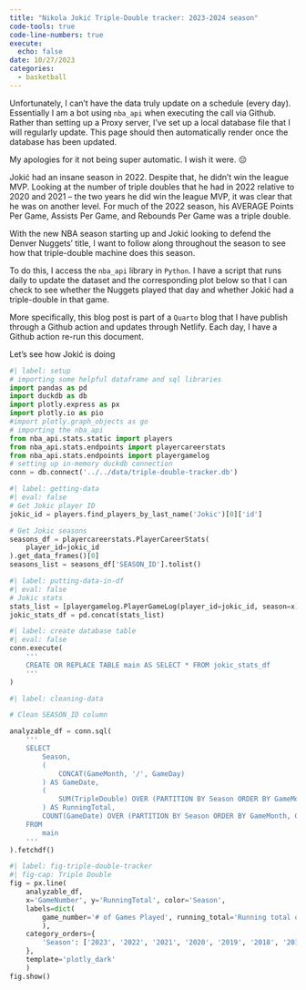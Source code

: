 ```yaml
---
title: "Nikola Jokić Triple-Double tracker: 2023-2024 season"
code-tools: true
code-line-numbers: true
execute:
  echo: false
date: 10/27/2023
categories:
  - basketball
---
```


::: {.callout-note style='minimal'}

Unfortunately, I can't have the data truly update on a schedule (every day). Essentially I am a bot using `nba_api` when executing the call via Github. Rather than setting up a Proxy server, I've set up a local database file that I will regularly update. This page should then automatically render once the database has been updated.

My apologies for it not being super automatic. I wish it were. 😔

:::

Jokić had an insane season in 2022. Despite that, he didn't win the league MVP. Looking at the number of triple doubles that he had in 2022 relative to 2020 and 2021 -- the two years he did win the league MVP, it was clear that he was on another level. For much of the 2022 season, his AVERAGE Points Per Game, Assists Per Game, and Rebounds Per Game was a triple double.

With the new NBA season starting up and Jokić looking to defend the Denver Nuggets' title, I want to follow along throughout the season to see how that triple-double machine does this season.

To do this, I access the `nba_api` library in `Python`. I have a script that runs daily to update the dataset and the corresponding plot below so that I can check to see whether the Nuggets played that day and whether Jokić had a triple-double in that game.

More specifically, this blog post is part of a `Quarto` blog that I have publish through a Github action and updates through Netlify. Each day, I have a Github action re-run this document.

Let's see how Jokić is doing


```python
#| label: setup
# importing some helpful dataframe and sql libraries
import pandas as pd
import duckdb as db
import plotly.express as px
import plotly.io as pio
#import plotly.graph_objects as go
# importing the nba_api
from nba_api.stats.static import players
from nba_api.stats.endpoints import playercareerstats
from nba_api.stats.endpoints import playergamelog
# setting up in-memory duckdb connection
conn = db.connect('../../data/triple-double-tracker.db')
```

```python
#| label: getting-data
#| eval: false
# Get Jokic player ID
jokic_id = players.find_players_by_last_name('Jokic')[0]['id']

# Get Jokic seasons
seasons_df = playercareerstats.PlayerCareerStats(
    player_id=jokic_id
).get_data_frames()[0]
seasons_list = seasons_df['SEASON_ID'].tolist()

```

```python
#| label: putting-data-in-df
#| eval: false
# Jokic stats
stats_list = [playergamelog.PlayerGameLog(player_id=jokic_id, season=x).get_data_frames()[0] for x in seasons_list]
jokic_stats_df = pd.concat(stats_list)
```

```python
#| label: create database table
#| eval: false
conn.execute(
    '''
    CREATE OR REPLACE TABLE main AS SELECT * FROM jokic_stats_df
    '''
)
```

```python
#| label: cleaning-data

# Clean SEASON_ID column

analyzable_df = conn.sql(
    '''
    SELECT
        Season,
        (
            CONCAT(GameMonth, '/', GameDay)
        ) AS GameDate,
        (
            SUM(TripleDouble) OVER (PARTITION BY Season ORDER BY GameMonth, GameDay)
        ) AS RunningTotal,
        COUNT(GameDate) OVER (PARTITION BY Season ORDER BY GameMonth, GameDay) AS GameNumber
    FROM
        main
    '''
).fetchdf()
```

```python
#| label: fig-triple-double-tracker
#| fig-cap: Triple Double
fig = px.line(
    analyzable_df, 
    x='GameNumber', y='RunningTotal', color='Season',
    labels=dict(
        game_number='# of Games Played', running_total='Running total of Triple-Doubles',season='Season'
        ),
    category_orders={
        'Season': ['2023', '2022', '2021', '2020', '2019', '2018', '2017', '2016', '2015']
    },
    template='plotly_dark'
    )
fig.show()
```